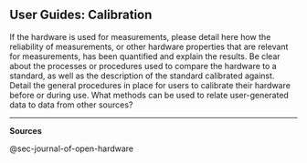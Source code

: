 ## User Guides: Calibration {#sec-user-guides-calibration}

If the hardware is used for measurements, please detail here how the reliability of measurements, or other hardware properties that are relevant for measurements, has been quantified and explain the results. Be clear about the processes or procedures used to compare the hardware to a standard, as well as the description of the standard calibrated against.
Detail the general procedures in place for users to calibrate their hardware before or during use. What methods can be used to relate user-generated data to data from other sources? 

------------------------------------------------------------------------

**Sources**

@sec-journal-of-open-hardware